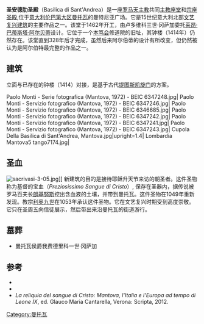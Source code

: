 {{Infobox religious building
| building_name=圣安德肋圣殿
| image=Paolo Monti - Servizio fotografico (Mantova, 1972) - BEIC 6346687.jpg| 
| location= {{flagicon|Italy}}[[意大利|意大利]][[曼托瓦|曼托瓦]]
| geo = {{coord|45|9|32|N|10|47|39|E|region:IT_type:landmark |display=inline,title}}
| religious_affiliation=[[罗马天主教|罗马天主教]]
| status=[[宗座圣殿|宗座圣殿]], 共同[[主教座堂|主教座堂]] <ref>{{Cite web |url=http://www.lombardiabeniculturali.it/architetture/schede/MN360-01039/ |title=Basilica Concattedrale di S. Andrea - complesso |accessdate=2016-10-30 |archive-date=2017-06-22 |archive-url=https://web.archive.org/web/20170622005257/http://www.lombardiabeniculturali.it/architetture/schede/MN360-01039/ |dead-url=no }}</ref><ref>[http://www.gcatholic.org/churches/italy/0080.htm Basilica di S. Andrea Apostolo] {{Wayback|url=http://www.gcatholic.org/churches/italy/0080.htm |date=20190729163731 }} on GCatholic.org</ref>
| leadership= 罗伯特·布斯蒂主教
| website=  {{url|http://www.diocesidimantova.it/}}
| architect= [[莱昂·巴蒂斯塔·阿尔贝蒂|莱昂·巴蒂斯塔·阿尔贝蒂]]
| architecture_type= [[教堂|教堂]]
| architecture_style=  [[文艺复兴建筑|文艺复兴建筑]]
| groundbreaking = 1472
| year_completed= 1790
}}
'''圣安德肋圣殿'''（Basilica di Sant'Andrea）是一座[[罗马天主教|罗马天主教]]共同[[主教座堂|主教座堂]]和[[宗座圣殿|宗座圣殿]],位于[[意大利|意大利]][[伦巴第大区|伦巴第大区]][[曼托瓦|曼托瓦]]的曼特尼亚广场。它是15世纪意大利北部[[文艺复兴建筑|文艺复兴建筑]]的主要作品之一。该堂于1462年开工，由卢多维科三世·冈萨加委托[[莱昂·巴蒂斯塔·阿尔贝蒂|莱昂·巴蒂斯塔·阿尔贝蒂]]设计。它位于一个[[本笃会|本笃会]]修道院的旧址，其钟楼（1414年）仍然存在。该堂直到328年后才完成，虽然后来阿尔伯蒂的设计有所改变，但仍然被认为是阿尔伯特最完整的作品之一。

==建筑==
立面与已存在的钟楼（1414）对接，是基于古代[[提图斯凯旋门|提图斯凯旋门]]的方案。

<gallery>
Paolo Monti - Serie fotografica (Mantova, 1972) - BEIC 6347248.jpg|
Paolo Monti - Servizio fotografico (Mantova, 1972) - BEIC 6347246.jpg|
Paolo Monti - Servizio fotografico (Mantova, 1972) - BEIC 6346685.jpg|
Paolo Monti - Servizio fotografico (Mantova, 1972) - BEIC 6347242.jpg|
Paolo Monti - Servizio fotografico (Mantova, 1972) - BEIC 6347241.jpg|
Paolo Monti - Servizio fotografico (Mantova, 1972) - BEIC 6347243.jpg| 
Cupola Della Basilica di Sant'Andrea, Mantova.jpg|upright=1.4|
Lombardia Mantova5 tango7174.jpg|
</gallery>

==圣血==
[[File:sacrivasi-3-05.jpg|thumb]]]]
新建筑的目的是接待耶稣升天节来访的朝圣者。这件圣物称为基督的宝血（''Preziosissimo Sangue di Cristo''）, 保存在圣器内，据传说被罗马百夫长[[朗基努斯|朗基努斯]]挖出含血液的土壤，并带到曼托瓦。这件圣物在1049年重新发现。教宗[[利奥九世|利奥九世]]在1053年承认这件圣物。它在文艺复兴时期受到高度崇敬。它只在圣周五向信徒展示，然后带出来沿曼托瓦的街道游行。

==墓葬==
*曼托瓦侯爵我费德里科一世·冈萨加

==参考==
{{Reflist}}
* {{cite book|last=Johnson|first=Eugene J.|title=S. Andrea in Mantua : the building history|url=https://archive.org/details/sandreainmantuab0000john|year=1975|publisher=Pennsylvania State University Press|location=University Park|isbn=0-271-01186-6}}
*  {{cite book|title=Il Sant'Andrea di Mantova e Leon Battista Alberti|year=1974|publisher=Ed. della Bibl. Comunale|location=Mantova|oclc=2549495|language=it}}
* ''La reliquia del sangue di Cristo: Mantova, l'Italia e l'Europa ad tempo di Leone IX'', ed. Glauco Maria Cantarella, Verona: Scripta, 2012.
[[Category:曼托瓦|Category:曼托瓦]]